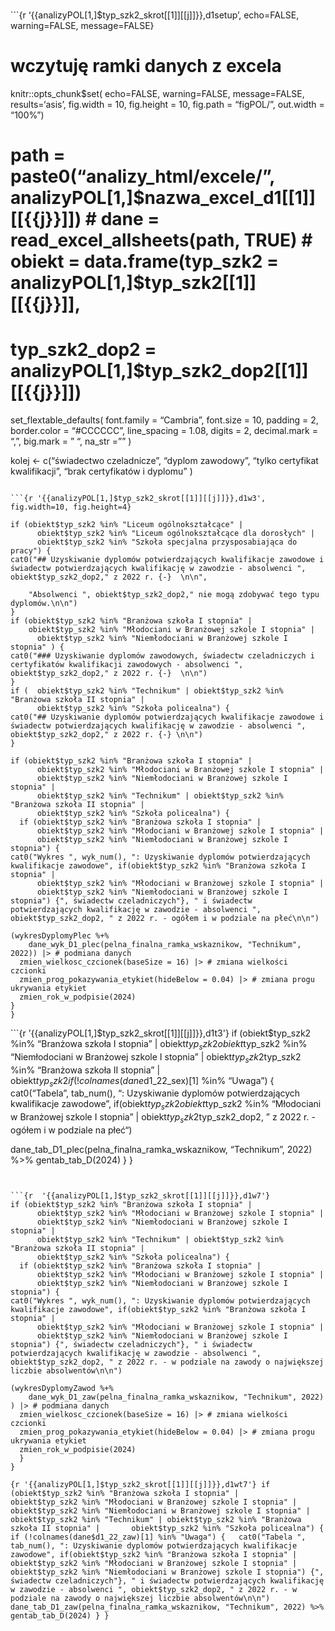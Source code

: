 <br>
<br>
<br>



```{r '{{analizyPOL[1,]$typ_szk2_skrot[[1]][[j]]}},d1setup', echo=FALSE, warning=FALSE, message=FALSE}

# wczytuję ramki danych z excela
knitr::opts_chunk$set(
  echo=FALSE, warning=FALSE, message=FALSE, results='asis', fig.width = 10, fig.height = 10, fig.path = "figPOL/", out.width = "100%")

# path = paste0("analizy_html/excele/", analizyPOL[1,]$nazwa_excel_d1[[1]][[{{j}}]])
# dane = read_excel_allsheets(path, TRUE)
# obiekt = data.frame(typ_szk2 = analizyPOL[1,]$typ_szk2[[1]][[{{j}}]],
#                     typ_szk2_dop2 = analizyPOL[1,]$typ_szk2_dop2[[1]][[{{j}}]])


set_flextable_defaults(
  font.family = "Cambria",
  font.size = 10,
  padding = 2,
  border.color = "#CCCCCC",
  line_spacing = 1.08,
  digits = 2,
  decimal.mark = ",",
  big.mark = " ",
  na_str = "<na>"
)

kolej <- c("świadectwo czeladnicze", "dyplom zawodowy", "tylko certyfikat kwalifikacji", "brak certyfikatów i dyplomu" )

```

```{r '{{analizyPOL[1,]$typ_szk2_skrot[[1]][[j]]}},d1w3', fig.width=10, fig.height=4}

if (obiekt$typ_szk2 %in% "Liceum ogólnokształcące" |
      obiekt$typ_szk2 %in% "Liceum ogólnokształcące dla dorosłych" |
      obiekt$typ_szk2 %in% "Szkoła specjalna przysposabiająca do pracy") {
cat0("## Uzyskiwanie dyplomów potwierdzających kwalifikacje zawodowe i świadectw potwierdzających kwalifikację w zawodzie - absolwenci ", obiekt$typ_szk2_dop2," z 2022 r. {-}  \n\n",
    
    "Absolwenci ", obiekt$typ_szk2_dop2," nie mogą zdobywać tego typu dyplomów.\n\n")
}
if (obiekt$typ_szk2 %in% "Branżowa szkoła I stopnia" |
    obiekt$typ_szk2 %in% "Młodociani w Branżowej szkole I stopnia" |
      obiekt$typ_szk2 %in% "Niemłodociani w Branżowej szkole I stopnia" ) {
cat0("### Uzyskiwanie dyplomów zawodowych, świadectw czeladniczych i certyfikatów kwalifikacji zawodowych - absolwenci ", obiekt$typ_szk2_dop2," z 2022 r. {-}  \n\n")
}
if (  obiekt$typ_szk2 %in% "Technikum" | obiekt$typ_szk2 %in% "Branżowa szkoła II stopnia" |
      obiekt$typ_szk2 %in% "Szkoła policealna") {
cat0("## Uzyskiwanie dyplomów potwierdzających kwalifikacje zawodowe i świadectw potwierdzających kwalifikację w zawodzie - absolwenci ", obiekt$typ_szk2_dop2," z 2022 r. {-} \n\n")  
} 

if (obiekt$typ_szk2 %in% "Branżowa szkoła I stopnia" |
      obiekt$typ_szk2 %in% "Młodociani w Branżowej szkole I stopnia" |
      obiekt$typ_szk2 %in% "Niemłodociani w Branżowej szkole I stopnia" |
      obiekt$typ_szk2 %in% "Technikum" | obiekt$typ_szk2 %in% "Branżowa szkoła II stopnia" |
      obiekt$typ_szk2 %in% "Szkoła policealna") {
  if (obiekt$typ_szk2 %in% "Branżowa szkoła I stopnia" |
      obiekt$typ_szk2 %in% "Młodociani w Branżowej szkole I stopnia" |
      obiekt$typ_szk2 %in% "Niemłodociani w Branżowej szkole I stopnia") {
cat0("Wykres ", wyk_num(), ": Uzyskiwanie dyplomów potwierdzających kwalifikacje zawodowe", if(obiekt$typ_szk2 %in% "Branżowa szkoła I stopnia" |
      obiekt$typ_szk2 %in% "Młodociani w Branżowej szkole I stopnia" |
      obiekt$typ_szk2 %in% "Niemłodociani w Branżowej szkole I stopnia") {", świadectw czeladniczych"}, " i świadectw potwierdzających kwalifikację w zawodzie - absolwenci ", obiekt$typ_szk2_dop2, " z 2022 r. - ogółem i w podziale na płeć\n\n")
    
(wykresDyplomyPlec %+% 
    dane_wyk_D1_plec(pelna_finalna_ramka_wskaznikow, "Technikum", 2022)) |> # podmiana danych
  zmien_wielkosc_czcionek(baseSize = 16) |> # zmiana wielkości czcionki
  zmien_prog_pokazywania_etykiet(hideBelow = 0.04) |> # zmiana progu ukrywania etykiet
  zmien_rok_w_podpisie(2024)
}
}
```

```{r '{{analizyPOL[1,]$typ_szk2_skrot[[1]][[j]]}},d1t3'}
if (obiekt$typ_szk2 %in% "Branżowa szkoła I stopnia" |
      obiekt$typ_szk2 %in% "Młodociani w Branżowej szkole I stopnia" |
      obiekt$typ_szk2 %in% "Niemłodociani w Branżowej szkole I stopnia" |
      obiekt$typ_szk2 %in% "Technikum" | obiekt$typ_szk2 %in% "Branżowa szkoła II stopnia" |
      obiekt$typ_szk2 %in% "Szkoła policealna") {
if (!colnames(dane$d1_22_sex)[1] %in% "Uwaga") {
  cat0("Tabela ", tab_num(), ": Uzyskiwanie dyplomów potwierdzających kwalifikacje zawodowe", if(obiekt$typ_szk2 %in% "Branżowa szkoła I stopnia" |
      obiekt$typ_szk2 %in% "Młodociani w Branżowej szkole I stopnia" |
      obiekt$typ_szk2 %in% "Niemłodociani w Branżowej szkole I stopnia") {", świadectw czeladniczych"}, " i świadectw potwierdzających kwalifikację w zawodzie - absolwenci ", obiekt$typ_szk2_dop2, " z 2022 r. - ogółem i w podziale na płeć\n\n")
  
dane_tab_D1_plec(pelna_finalna_ramka_wskaznikow, "Technikum", 2022) %>% gentab_tab_D(2024)
}
}
```


```{r  '{{analizyPOL[1,]$typ_szk2_skrot[[1]][[j]]}},d1w7'}
if (obiekt$typ_szk2 %in% "Branżowa szkoła I stopnia" |
      obiekt$typ_szk2 %in% "Młodociani w Branżowej szkole I stopnia" |
      obiekt$typ_szk2 %in% "Niemłodociani w Branżowej szkole I stopnia" |
      obiekt$typ_szk2 %in% "Technikum" | obiekt$typ_szk2 %in% "Branżowa szkoła II stopnia" |
      obiekt$typ_szk2 %in% "Szkoła policealna") {
  if (obiekt$typ_szk2 %in% "Branżowa szkoła I stopnia" |
      obiekt$typ_szk2 %in% "Młodociani w Branżowej szkole I stopnia" |
      obiekt$typ_szk2 %in% "Niemłodociani w Branżowej szkole I stopnia") {
cat0("Wykres ", wyk_num(), ": Uzyskiwanie dyplomów potwierdzających kwalifikacje zawodowe", if(obiekt$typ_szk2 %in% "Branżowa szkoła I stopnia" |
      obiekt$typ_szk2 %in% "Młodociani w Branżowej szkole I stopnia" |
      obiekt$typ_szk2 %in% "Niemłodociani w Branżowej szkole I stopnia") {", świadectw czeladniczych"}, " i świadectw potwierdzających kwalifikację w zawodzie - absolwenci ", obiekt$typ_szk2_dop2, " z 2022 r. - w podziale na zawody o największej liczbie absolwentów\n\n")
    
(wykresDyplomyZawod %+%
    dane_wyk_D1_zaw(pelna_finalna_ramka_wskaznikow, "Technikum", 2022) ) |> # podmiana danych
  zmien_wielkosc_czcionek(baseSize = 16) |> # zmiana wielkości czcionki
  zmien_prog_pokazywania_etykiet(hideBelow = 0.04) |> # zmiana progu ukrywania etykiet
  zmien_rok_w_podpisie(2024)
  }    
}
```

```{r '{{analizyPOL[1,]$typ_szk2_skrot[[1]][[j]]}},d1wt7'}
if (obiekt$typ_szk2 %in% "Branżowa szkoła I stopnia" |
      obiekt$typ_szk2 %in% "Młodociani w Branżowej szkole I stopnia" |
      obiekt$typ_szk2 %in% "Niemłodociani w Branżowej szkole I stopnia" |
      obiekt$typ_szk2 %in% "Technikum" | obiekt$typ_szk2 %in% "Branżowa szkoła II stopnia" |
      obiekt$typ_szk2 %in% "Szkoła policealna") {
if (!colnames(dane$d1_22_zaw)[1] %in% "Uwaga") {
  cat0("Tabela ", tab_num(), ": Uzyskiwanie dyplomów potwierdzających kwalifikacje zawodowe", if(obiekt$typ_szk2 %in% "Branżowa szkoła I stopnia" |
      obiekt$typ_szk2 %in% "Młodociani w Branżowej szkole I stopnia" |
      obiekt$typ_szk2 %in% "Niemłodociani w Branżowej szkole I stopnia") {", świadectw czeladniczych"}, " i świadectw potwierdzających kwalifikację w zawodzie - absolwenci ", obiekt$typ_szk2_dop2, " z 2022 r. - w podziale na zawody o największej liczbie absolwentów\n\n")
dane_tab_D1_zaw(pelna_finalna_ramka_wskaznikow, "Technikum", 2022) %>%
  gentab_tab_D(2024)
}
}
```

